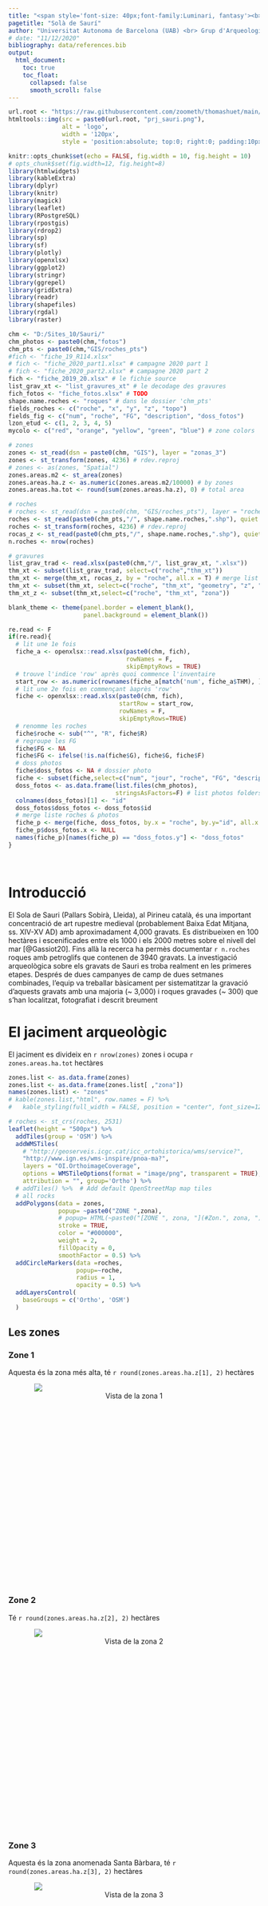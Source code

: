 ```yaml
---
title: "<span style='font-size: 40px;font-family:Luminari, fantasy'><b>Solà de Saurí</b></style> <span style='font-size: 30px'> <br>art rupestre medieval al Pirineu català</style>"
pagetitle: "Solà de Saurí"
author: "Universitat Autonoma de Barcelona (UAB) <br> Grup d'Arqueologia de l'Alta Muntanya (GAAM)"
# date: "11/12/2020"
bibliography: data/references.bib
output:
  html_document:
    toc: true
    toc_float:
      collapsed: false
      smooth_scroll: false
---
```


```r
url.root <- "https://raw.githubusercontent.com/zoometh/thomashuet/main/img/"
htmltools::img(src = paste0(url.root, "prj_sauri.png"), 
               alt = 'logo', 
               width = '120px',
               style = 'position:absolute; top:0; right:0; padding:10px;')
```

```r
knitr::opts_chunk$set(echo = FALSE, fig.width = 10, fig.height = 10)
# opts_chunk$set(fig.width=12, fig.height=8)
library(htmlwidgets)
library(kableExtra)
library(dplyr)
library(knitr)
library(magick)
library(leaflet)
library(RPostgreSQL)
library(rpostgis)
library(rdrop2)
library(sp)
library(sf)
library(plotly)
library(openxlsx)
library(ggplot2)
library(stringr)
library(ggrepel)
library(gridExtra)
library(readr)
library(shapefiles)
library(rgdal)
library(raster)

chm <- "D:/Sites_10/Sauri/"
chm_photos <- paste0(chm,"fotos")
chm_pts <- paste0(chm,"GIS/roches_pts")
#fich <- "fiche_19_R114.xlsx"
# fich <- "fiche_2020_part1.xlsx" # campagne 2020 part 1
# fich <- "fiche_2020_part2.xlsx" # campagne 2020 part 2
fich <- "fiche_2019_20.xlsx" # le fichie source
list_grav_xt <- "list_gravures_xt" # le decodage des gravures
fich_fotos <- "fiche_fotos.xlsx" # TODO
shape.name.roches <- "roques" # dans le dossier 'chm_pts'
fields_roches <- c("roche", "x", "y", "z", "topo")
fields_fig <- c("num", "roche", "FG", "description", "doss_fotos")
lzon_etud <- c(1, 2, 3, 4, 5)
mycolo <- c("red", "orange", "yellow", "green", "blue") # zone colors

# zones
zones <- st_read(dsn = paste0(chm, "GIS"), layer = "zonas_3")
zones <- st_transform(zones, 4236) # rdev.reproj
# zones <- as(zones, "Spatial")
zones.areas.m2 <- st_area(zones)
zones.areas.ha.z <- as.numeric(zones.areas.m2/10000) # by zones
zones.areas.ha.tot <- round(sum(zones.areas.ha.z), 0) # total area

# roches
# roches <- st_read(dsn = paste0(chm, "GIS/roches_pts"), layer = "roches_all")
roches <- st_read(paste0(chm_pts,"/", shape.name.roches,".shp"), quiet = T)
roches <- st_transform(roches, 4236) # rdev.reproj
rocas_z <- st_read(paste0(chm_pts,"/", shape.name.roches,".shp"), quiet = T)
n.roches <- nrow(roches)

# gravures
list_grav_trad <- read.xlsx(paste0(chm,"/", list_grav_xt, ".xlsx"))
thm_xt <- subset(list_grav_trad, select=c("roche","thm_xt"))
thm_xt <- merge(thm_xt, rocas_z, by = "roche", all.x = T) # merge list and shapes
thm_xt <- subset(thm_xt, select=c("roche", "thm_xt", "geometry", "z", "zona"))
thm_xt_z <- subset(thm_xt,select=c("roche", "thm_xt", "zona"))

blank_theme <- theme(panel.border = element_blank(),
                     panel.background = element_blank())

re.read <- F
if(re.read){
  # lit une 1e fois
  fiche_a <- openxlsx::read.xlsx(paste0(chm, fich),
                                 rowNames = F,
                                 skipEmptyRows = TRUE)
  # trouve l'indice 'row' après quoi commence l'inventaire
  start_row <- as.numeric(rownames(fiche_a[match('num', fiche_a$THM), ])) + 1
  # lit une 2e fois en commençant àaprès 'row'
  fiche <- openxlsx::read.xlsx(paste0(chm, fich),
                               startRow = start_row,
                               rowNames = F,
                               skipEmptyRows=TRUE)
  # renomme les roches
  fiche$roche <- sub("^", "R", fiche$R)
  # regroupe les FG
  fiche$FG <- NA
  fiche$FG <- ifelse(!is.na(fiche$G), fiche$G, fiche$F)
  # doss photos
  fiche$doss_fotos <- NA # dossier photo
  fiche <- subset(fiche,select=c("num", "jour", "roche", "FG", "description", "doss_fotos"))
  doss_fotos <- as.data.frame(list.files(chm_photos), 
                              stringsAsFactors=F) # list photos folders
  colnames(doss_fotos)[1] <- "id"
  doss_fotos$doss_fotos <- doss_fotos$id
  # merge liste roches & photos
  fiche_p <- merge(fiche, doss_fotos, by.x = "roche", by.y="id", all.x = T)
  fiche_p$doss_fotos.x <- NULL
  names(fiche_p)[names(fiche_p) == "doss_fotos.y"] <- "doss_fotos"
}
```
&nbsp;

# Introducció

El Sola de Sauri (Pallars Sobirà, Lleida), al Pirineu català, és una important concentració de art rupestre medieval (probablement Baixa Edat Mitjana, ss. XIV-XV AD) amb aproximadament 4,000 gravats. Es distribueixen en 100 hectàres i escenificades entre els 1000 i els 2000 metres sobre el nivell del mar [@Gassiot20]. Fins allà la recerca ha permès documentar `r n.roches` roques amb petroglifs que contenen de 3940 gravats. La investigació arqueològica sobre els gravats de Sauri es troba realment en les primeres etapes. Després de dues campanyes de camp de dues setmanes combinades, l'equip va treballar bàsicament per sistematitzar la gravació d'aquests gravats amb una majoria (~ 3,000) i roques gravades (~ 300) que s'han localitzat, fotografiat i descrit breument


# El jaciment arqueològic {#ra}

El jaciment es divideix en `r nrow(zones)` zones i ocupa `r zones.areas.ha.tot` hectàres

```r

zones.list <- as.data.frame(zones)
zones.list <- as.data.frame(zones.list[ ,"zona"])
names(zones.list) <- "zones"
# kable(zones.list,"html", row.names = F) %>%
#   kable_styling(full_width = FALSE, position = "center", font_size=12)
```

```r
# roches <- st_crs(roches, 2531)
leaflet(height = "500px") %>%
  addTiles(group = 'OSM') %>%
  addWMSTiles(
    # "http://geoserveis.icgc.cat/icc_ortohistorica/wms/service?",
    "http://www.ign.es/wms-inspire/pnoa-ma?",
    layers = "OI.OrthoimageCoverage",
    options = WMSTileOptions(format = "image/png", transparent = TRUE),
    attribution = "", group='Ortho') %>% 
  # addTiles() %>%  # Add default OpenStreetMap map tiles
  # all rocks
  addPolygons(data = zones,
              popup= ~paste0("ZONE ",zona),
              # popup= HTML(~paste0("[ZONE ", zona, "](#Zon.", zona, ")")),
              stroke = TRUE,
              color = "#000000",
              weight = 2,
              fillOpacity = 0,
              smoothFactor = 0.5) %>%
  addCircleMarkers(data =roches,
                   popup=~roche,
                   radius = 1,
                   opacity = 0.5) %>%
  addLayersControl(
    baseGroups = c('Ortho', 'OSM')
  )
```
## Les zones {#Zon}

### Zone 1 {#Zon.1}

Aquesta és la zona més alta, té `r round(zones.areas.ha.z[1], 2)` hectàres


<div style="width:400px; height:400px; margin: auto">
![](https://raw.githubusercontent.com/zoometh/Sauri/main/img/z1.png)
<center>Vista de la zona 1</center>
</div>

### Zone 2 {#Zon.2}

Té `r round(zones.areas.ha.z[2], 2)` hectàres

<div style="width:400px; height:400px; margin: auto">
![](https://raw.githubusercontent.com/zoometh/Sauri/main/img/z2.png)
<center>Vista de la zona 2</center>
</div>

### Zone 3 {#Zon.3}

Aquesta és la zona anomenada Santa Bàrbara, té `r round(zones.areas.ha.z[3], 2)` hectàres

<div style="width:400px; height:400px; margin: auto">
![](https://raw.githubusercontent.com/zoometh/Sauri/main/img/z3.png)
<center>Vista de la zona 3</center>
</div>

### Zone 4 {#Zon.4}

És una zona d'arbres que té `r round(zones.areas.ha.z[4], 2)` hectàres

### Zone 5 {#Zon.5}

Aquesta és la zona més baixa, té `r round(zones.areas.ha.z[5], 2)` hectàres


## Descripció de l'art rupestre {#A}

```r
# list_grav_xt <- "list_gravures_xt_2019_2020_1" # le fichier .xlsx
# thm_xt <-read.xlsx(paste0(chm,'/', list_grav_xt, '.xlsx'))

n.roches <- length(unique(list_grav_trad$roche))
n.gravures <- nrow(list_grav_trad)
```

Es descriuen `r n.roches` roques gravades i `r n.gravures` gravats

### Temes gravats {#Ath}

Els gravats es poden classificar en 5 temes principals:

```r
themes.df <- data.frame(Temes = c(rep("[personatge](#Ath_perso)", 11),
                                  rep("[tecnic](#Ath_tek)", 7),
                                  rep("[zoomorfe](#Ath_zoo)", 4),
                                  rep("[literal](#Ath_liter)", 1),
                                  rep("[geometric](#Ath_geom)", 15),
                                  rep("irreconeixible", 1)),
                        Subtemes = c(c("arc", "ballesta", "casc/barret/corona", "fletxa",
                                       "cornamusa",
                                       "cavall", "home", "cara", "llança", "espasa", "dona"),
                                     c("arc", "ballesta", "edifici", "fletxa", "cornamusa",
                                       "llança", "espasa"),
                                     c("ocell", "equid", "cavall", "quadrupede"),
                                     c("lletres/paraula"),
                                     c("arboriforme", "creu", "estrella", "ratlles traçades", 
                                       "creu cristiana", "linia", "pentacle", "quadrangular",
                                       "rhomboideus tramat", "sagrat cor", "zig-zag",
                                       "nus de Salomó",
                                       "xarranca", "cercle", "rosa"),
                                     c("irreconeixible")))

kable(themes.df, "html", align = "c") %>%
  kable_styling(full_width = F) %>%
  collapse_rows(columns = 1)
```

```r
thm.nb.zoom <- sum(str_detect(list_grav_trad$thm_xt, "zoomorfe"), na.rm = TRUE)
thm.nb.perso <- sum(str_detect(list_grav_trad$thm_xt, "personatge "), na.rm = TRUE)
thm.nb.tek <- sum(str_detect(list_grav_trad$thm_xt, "tecnic"), na.rm = TRUE)
thm.nb.geom <- sum(str_detect(list_grav_trad$thm_xt, "geometric"), na.rm = TRUE)
thm.nb.liter <- sum(str_detect(list_grav_trad$thm_xt, "literal"), na.rm = TRUE)
thm.nb.irrec <- sum(str_detect(list_grav_trad$thm_xt, "irreconeixible"), na.rm = TRUE)
df.thm <- data.frame("personatge" = thm.nb.perso,
                     "tecnic" = thm.nb.tek,
                     "zoomorfe"  = thm.nb.zoom,
                     "geometric"  = thm.nb.geom,
                     "literal"  = thm.nb.liter,
                     "irreconeixible"  = thm.nb.irrec,
                     check.names=FALSE)
df.thm.t <- as.data.frame(t(df.thm))
colnames(df.thm.t)[1] <- "n"
df.thm.t$temes <- rownames(df.thm.t)
```

A Sauri, com en la majoria dels llocs d’art rupestre, en moments en què el domini de l’escriptura només afecta a una petita part de la població, la gran majoria dels gravats representen figures geomètriques (n = `r thm.nb.geom`) o irreconeixible (n = `r thm.nb.irrec`). També es complicat comptar exactament quants figures hi ha perquè les seves figures s'associen i de vegades es fonen: personatge i genets, genets i cavalls,  espasa i espadatgers, etc.

```r
ggplot(df.thm.t, aes(x=temes, y = n, fill=temes)) +
  geom_bar(stat = "identity") +
  geom_label_repel(aes(label = n, 
                       y = n +.5)) +
  coord_polar() +
  blank_theme
```


A continuació en detallem alguns exemples

```r
thm.nb.ocell <- sum(str_detect(list_grav_trad$thm_xt, "ocell"), na.rm = TRUE)
thm.nb.pentacle <- sum(str_detect(list_grav_trad$thm_xt, "pentacle"), na.rm = TRUE)
thm.nb.literal <- sum(str_detect(list_grav_trad$thm_xt, "literal"), na.rm = TRUE)
thm.nb.personatge.cavall <- sum(str_detect(list_grav_trad$thm_xt, "personatge .* cavall"), na.rm = TRUE)
thm.nb.llanca <- sum(str_detect(list_grav_trad$thm_xt, "lança"), na.rm = TRUE)
thm.nb.espasa <- sum(str_detect(list_grav_trad$thm_xt, "espasa"), na.rm = TRUE)
thm.nb.ballesta <- sum(str_detect(list_grav_trad$thm_xt, "ballesta"), na.rm = TRUE)
thm.nb.fletxa <- sum(str_detect(list_grav_trad$thm_xt, "fletxa"), na.rm = TRUE)
thm.nb.arc <- sum(str_detect(list_grav_trad$thm_xt, "arc"), na.rm = TRUE)
```

#### Personatje {#Ath_perso}
  
  
<div style="width:300px; height:300px; margin: auto">
![](https://raw.githubusercontent.com/zoometh/Sauri/main/img/thm_personatge.png)
<center>roca 55</center>
</div>


La majoria dels personatges són masculins, tal com indica la presència reiterada de barba, com aquest genet. Les dones són molt menys nombroses. Finalment, l’anàlisi de correspondència mostra que els personatges masculí i femení poques vegades es troben a les mateixes roques.

#### Tecnic {#Ath_tek}


<div style="width:300px; height:300px; margin: auto">
![](https://raw.githubusercontent.com/zoometh/Sauri/main/img/thm_tecnic.png)
<center>roca 201</center>
</div>

Llança (n = `r thm.nb.llanca`), espasa (n = `r thm.nb.espasa`), fletxa (n = `r thm.nb.fletxa`) i ballesta (n = `r thm.nb.ballesta`) són les armes més representades. Per contra, hi ha pocs arcs (n = `r thm.nb.arc`)



#### Zoomorfe {#Ath_zoo}


<div style="width:300px; height:300px; margin: auto">
![](https://raw.githubusercontent.com/zoometh/Sauri/main/img/thm_zoomorfe.png)
<center>roca 114</center>
</div>

Una primera anàlisi de correspondència mostra que les ocell (n = `r thm.nb.ocell`) rarament s’associen a altres temes gravats.


#### Geometric {#Ath_geom}


<div style="width:300px; height:300px; margin: auto">
![](https://raw.githubusercontent.com/zoometh/Sauri/main/img/thm_geometric.png)
<center>roca 3bis</center>
</div>

Els pentacles (n = `r thm.nb.pentacle`) són estrelles de 5 puntes executades en una sola línia trencada. Als llocs d’art rupestre de França, apareixen en perifèric d'altres temes gravats: Baldouin (Saint-Remy-de-Provence, Bouches-du-Rhône) i, Eissartènes B (Le Val, Var) [@Hameau01]. Probablement es tracta d’un senyal que són posteriors als altres signes gravats. A Sauri coneixem almenys un cas en què un pentacle es sobreposa a un personatge (roque 3bis), això va en la mateixa direcció: el d'una cronologia més recent de pentacles 

#### Literal {#Ath_liter}


<div style="width:300px; height:300px; margin: auto">
![](https://raw.githubusercontent.com/zoometh/Sauri/main/img/thm_literal.png)
<center>roca 61</center>
</div>

A Sauri, hi ha `r thm.nb.literal`. L’exemple més interessant és, sens dubte, el de la roca 61 amb una grafia es en lletra gotica cursiva. El seu autor podria ser Pere Arnaldo, un monjo-procurador (notari) i membre del monestir de Gerri de la Sal conegut pels textos del mitjans XIV (1335-1369)


### Nombre de gravats per roca {#Anb}

```r
nb.grav.roche <- as.data.frame(roches)
nb.grav.roche <- subset(nb.grav.roche, select = c("roche", "Num_gav"))
nb.grav.roche <- thm_xt %>% 
  count(roche)
# stats
mean.gr <- mean(nb.grav.roche$n)
median.gr <- median(nb.grav.roche$n)
mode.gr <- as.integer(names(sort(-table(nb.grav.roche$n)))[1])
#
g.dist.nbgrav <- ggplot(nb.grav.roche, aes(n)) +
  geom_freqpoly(binwidth = 1, size=.3)+
  # mode
  geom_vline(xintercept=mode.gr, 
             linetype="dotted",
             color = "orange",
             size=.3)+
  annotate("text", x=mode.gr, y=40, 
           label= paste("modo:", mode.gr),
           angle=90,size=3,
           color = "red") +
  # mean
  geom_vline(xintercept=mean.gr, 
             color = "orange",
             size=.3)+
  annotate("text", x=mean.gr, y=40, 
           label= paste("mitjana:", round(mean.gr, 1)),
           angle=90,size=3,
           color = "red") +
  # median
  geom_vline(xintercept=median.gr,
             linetype="dashed", 
             color = "orange",
             size=.3)+
  annotate("text", x=median.gr, y=40,
           label= paste("mediana:", median.gr),
           angle=90,size=3,
           color = "red") +
  xlab("nb gravats") + 
  ylab("nb roques gravades") +
  scale_x_continuous(breaks=c(1, 5, 10, 20, 30, 50, 75, max(nb.grav.roche$n))) +
  # xlim(0.9, 100)+
  theme_bw()
```

La distribució del nombre de gravats per les roques gravades és propera a una distribució logarítmica amb una majoria de roques amb `r mode.gr` gravats i, de mitjana, amb `r round(mean.gr, 1)` gravats

```r
g.dist.nbgrav
```

### Altituds

#### Altituds generals

```r
z.min <- round(min(thm_xt$z, na.rm = T), 0)
z.max <- round(max(thm_xt$z, na.rm = T), 0)
# altitudes histogrammes
altis.zonas <- thm_xt %>% 
  group_by(zona) %>% 
  mutate(alt.min = min(z),
         alt.max  = max(z),
         alt.moy = mean(z))
# rm NA
altis.zonas <- altis.zonas[!is.na(altis.zonas$zona), ]
altis.zonas <- subset(altis.zonas,select=c("zona",
                                           "alt.min",
                                           "alt.max",
                                           "alt.moy"))
altis.zonas <- altis.zonas[!duplicated(altis.zonas), ]
thm_xt_sp <- st_as_sf(thm_xt) # -> sf
# nprosp.alt <- c(1440, 1600) # no prospected
# regroupements
thm_xt_sp <- thm_xt_sp[order(thm_xt_sp$thm_xt),] 
# min.mean.sd.max <- function(x) {
#   r <- c(min(x), mean(x) - sd(x), mean(x), mean(x) + sd(x), max(x))
#   names(r) <- c("ymin", "lower", "middle", "upper", "ymax")
#   r
# }
g.hist.thm <- ggplot(thm_xt_sp) +
  ggtitle("distribució d'altituds del gravat") +
  # annotate("rect", 
  #          xmin=nprosp.alt[1],
  #          xmax=nprosp.alt[2],
  #          ymin=-Inf, ymax=Inf,
  #          alpha=0.1, fill="black")+
  # annotate("text", x=1500, y=100, label= "zone 4 \n no prospectada",angle=90,size=3) +
  geom_rect(data=altis.zonas, 
            mapping=aes(xmin=alt.min, xmax=alt.max, 
                        ymin=0, ymax=Inf),
            fill=mycolo, alpha=0.1)+
  geom_histogram(aes(x = z), colour = "black",
                 fill = "white", binwidth = 10) +
  geom_text(data=altis.zonas, 
            mapping=aes(x = alt.moy, y=300,
                        label=paste0("zona ",zona)),
            angle=90,size=3,vjust=-1,hjust=1) +
  theme(axis.text.y = element_text(angle=90)) +
  xlab("altituds (msnm)") + 
  ylab("total") +
  theme_bw()
# ggsave(paste0(chm,"/publi/_alti_thm_hist.svg"),g.hist.thm, width = 16, height = 10, units ="cm")
# ggsave(paste0(chm,"/publi/_alti_thm_hist.pdf"),g.hist.thm, width = 16, height = 10, units ="cm")
```

Les roques gravades es distribueixen entre els `r z.min` msnm i els `r z.max` msnm

```r
g.hist.thm
```

## Altituds de temes gravats

```r
df <- thm_xt
df <- df[!is.na(df$thm_xt), ]
# zmean
thm_xt_zmean <- df %>%
  group_by(thm_xt) %>%
  summarize(z_mean = mean(z, na.rm=TRUE))
# count
thm_xt_count <- df %>%
  group_by(thm_xt) %>%
  summarise(n = n())
thm_xt_zmean <- merge(thm_xt_zmean, thm_xt_count, by = "thm_xt")
thm_xt_zmean_order <- thm_xt_zmean[order(thm_xt_zmean$z_mean),"thm_xt"]
# thm_xt_zmean_order <- thm_xt_zmean_order$thm_xt
# reorder on factors/zmean
# thm_xt_ordered_by_zmean <- thm_xt[match(thm_xt_zmean_order$thm_xt,
#                                         thm_xt$thm_xt),]
df$thm_xt <- factor(df$thm_xt, levels = thm_xt_zmean_order)
df <- merge(df, thm_xt_zmean, by="thm_xt", all.x = T)
df_sp <- st_as_sf(df) # -> sf
# max/min for ggplot
z.min <- plyr::round_any(min(df$z, na.rm = T)-50, 50, f = ceiling)
z.max <- plyr::round_any(max(df$z, na.rm = T), 50, f = ceiling)
# size depend from nb thms (dim output, y labels)
siz.rec <- length(unique(df$thm_xt))
if(siz.rec < 33){by <- 100} else {by <- 50}
#
a.marg <- z.max + 25
ggplot(data = df_sp, aes(y = z, x = thm_xt)) +
  geom_boxplot(fatten = 1.5, width=0.7, lwd=0.1, outlier.shape = NA) +
  #stat_summary(fun.data = min.mean.sd.max, geom = "boxplot",position=position_dodge(width=.5), size=.5)+
  geom_jitter(position=position_jitter(width=.5),
              size=.2, alpha = 0.5, aes(colour = df_sp$zona)) +
  geom_point(y = df_sp$z_mean, x = df_sp$thm_xt,
             shape= 3, color = "red", cex = .5) + # mean
  geom_text(y = z.max, x = df_sp$thm_xt, label = df_sp$n, size = 1.5, hjust = 0.5) + # numbers
  # annotate("rect",ymin=nprosp.alt[1],ymax=nprosp.alt[2],xmin=-Inf,xmax=Inf, alpha=0.1, fill="black")+
  # annotate("text", y=1500, x=25, label= "zone 4 \n no prospectada",size=3,hjust=0) +
  labs(x="temas", y="altituds (msnm)", colour="zonas")+
  expand_limits(y = c(z.min, a.marg)) +
  scale_y_continuous(breaks = seq(z.min, z.max, by = by)) +
  # scale_y_continuous(breaks = seq(z.min, z.max, by = by)) +
  #xlab("temas") + ylab("altituds (msnm)")+
  theme_bw()+
  theme(legend.title = element_text(size = 8),
        legend.text = element_text(size = 6),
        #legend.key.size = unit(6,"line"),
        axis.title=element_text(size=7),
        axis.text.y = element_text(size=6),
        axis.text.x = element_text(size=6))+
  # axis.text.y = element_text(angle=90, size=5),
  # axis.text.x = element_text(angle=90, size=5, hjust=1, vjust=0))+
  coord_flip()+
  scale_colour_manual(values = mycolo) +
  guides(color = guide_legend(override.aes = list(size=2)))
# ggsave(paste0(chm,"/publi/_alti_thm_boxplot.svg"),g.bx.thm, width = 18, height = 24, units ="cm")
# width = 18, height = 24, units ="cm")

# format.out <- ".pdf"
# name.out <- paste0("_alti_det_thm_boxplot_1", format.out)
# 
# f.thm.z.boxplot(thm_xt, name.out) # all theme
# f.thm.z.boxplot(df.patts, paste0("_alti_main_thm_boxplot", format.out)) # all theme

```

Els zig-zags i els arboriformes s’agrupen per sota dels 1450 msnm

### Tècniques de gravat

```r
tec.nb.t <- sum(str_detect(list_grav_trad$tec, "t"), na.rm = TRUE)
tec.nb.g <- sum(str_detect(list_grav_trad$tec, "g"), na.rm = TRUE)
tec.nb.s <- sum(str_detect(list_grav_trad$tec, "s"), na.rm = TRUE)
tec.nb.n <- sum(str_detect(list_grav_trad$tec, "n"), na.rm = TRUE)
tec.nb.p <- sum(str_detect(list_grav_trad$tec, "p"), na.rm = TRUE)
tec.nb.patinaclara <- sum(str_detect(list_grav_trad$tec, "%"), na.rm = TRUE)
df.tec <- data.frame("incisio fina" = tec.nb.t,
                     "incisio gruixuda" = tec.nb.g,
                     "incisió raspada"  = tec.nb.s,
                     "incisió 'V' profunda"  = tec.nb.n,
                     "incisió repicat"  = tec.nb.p,
                     check.names=FALSE)
df.tec.t <- as.data.frame(t(df.tec))
colnames(df.tec.t)[1] <- "n"
df.tec.t$tecnica <- rownames(df.tec.t)
```

La gran majoria dels gravats estan fets amb incisio fina (n = `r tec.nb.t`)

```r
ggplot(df.tec.t, aes (x=tecnica, y = n, fill = tecnica)) + 
  geom_bar(stat = "identity") +
  geom_label_repel(aes(label = n, 
                       y = n +.5)) +
  coord_polar() + 
  blank_theme
```

Alguns d’aquests gravats tenen una pàtina clara (n = `r tec.nb.patinaclara`). Aquests gravats tenen estils o temes que sovint són diferents de la resta. Sens dubte tenen una cronologia més recent

## Organització espacial {#spat}

Els pentacles apareixen en roques diferents dels zig-zags i arboriformes. Per P. Campmajo [@Campmajo12], els zig-zags són tardans i s’associen a portadors de ballesta com a Peyra Escrita r. A (Pirineus Orientals, França)

Les ballestes es troben en roques diferents de les altres armes (espases, llances, arcs)

# Comparacions

Diversos llocs ofereixen comparacions satisfactòries amb els gravats de Sauri, per exemple el Castell d'Oroners (Àger, Lleida) [@Bertran84] i el Castellfollit de Riubregós (Anoia) [@VVAA81]


# Conclusions preliminars

Si és probable que els gravats del Solà de Saurí datin del Baixa Edat Mitjana, que resultin d’un període de realització força curt (homogeneïtat temàtica i tècnica, distribució espacial), de moment tenim més preguntes que respostes. Documenten algun episodi de conflicte viscut pels gravadors o només conegut per ells? Són obra de joves pastors que imaginen la vida del curs? 


# Difusió

## Difusió scientifica

### Tribuna d'Arqueologia

A la "Tribuna d'Arqueologia" de Barcelona, Ermengol Gassiot Balbè, Oscar Augé i Thomas Huet van presentar un primer estat de recerca sobre els gravats de Sauri

<div style="width:600px; height:400px; margin: auto">
[![](https://raw.githubusercontent.com/zoometh/Sauri/main/img/tribuna21.png)](https://www.youtube.com/watch?v=4b7gLw4NV_E)
<center>Tribuna d'Arqueologia video (21/04/21, Barcelona)</center>
</div>

## Distribució pública general

Gira de gravats de Sauri per a Tour Group amb el *Centre Excursionista de Catalunya* (CEC), guiat per l'equip de treball UAB-GAAM

<div style="width:600px; height:400px; margin: auto">
![](https://raw.githubusercontent.com/zoometh/Sauri/main/img/trobada_excursion.png)
<center>De tornada a l’aparcament de Llessui (04/08/21, Saurí)</center>
</div>

L'equip de treball UAB-GAAM va organitzar una presentació dels principals gravats a Sauri després de la segona campanya de camp


<div style="width:600px; height:400px; margin: auto">
![](https://raw.githubusercontent.com/zoometh/Sauri/main/img/trobada_veins_sauri.png)
<center>Trobada amb els veïns de la Vall d'Àssua (24/10/20, Saurí)</center>
</div>

## Mitjans de comunicació

Els gravats de Sauri han tingut una important cobertura mediàtica

### Televisió

<div style="width:600px; height:400px; margin: auto">
<center><b>PirineusTV</b></center>
[![](https://raw.githubusercontent.com/zoometh/Sauri/main/img/pirineustv.png)](https://www.pirineustv.cat/2021/05/05/declarats-bcin-els-gravats-medievals-de-la-vall-dassua/)
</div>

<div style="width:600px; height:400px; margin: auto">
<center><b>TV3</b></center>
[![](https://raw.githubusercontent.com/zoometh/Sauri/main/img/tv3.png)](https://www.ccma.cat/tv3/alacarta/telenoticies/troben-prop-de-4-000-gravats-de-ledat-mitjana-a-les-roques-de-la-vall-dassua/video/6099092/)
</div>

### Web

<div style="width:600px; height:400px; margin: auto">
<center><b>www.vilaweb.cat</b></center>
[![](https://raw.githubusercontent.com/zoometh/Sauri/main/img/vilaweb.png)](https://www.vilaweb.cat/noticies/cataloguen-prop-de-4-000-gravats-medievals-a-un-indret-rocos-de-la-vall-dassua/)
</div>


# References

Tots els dissenys són de Sabina Lapedra



